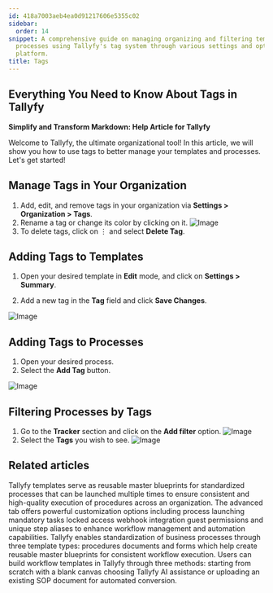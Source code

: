 ```yaml
---
id: 418a7003aeb4ea0d91217606e5355c02
sidebar:
  order: 14
snippet: A comprehensive guide on managing organizing and filtering templates and
  processes using Tallyfy's tag system through various settings and options in the
  platform.
title: Tags
---
```


## Everything You Need to Know About Tags in Tallyfy

**Simplify and Transform Markdown: Help Article for Tallyfy**

Welcome to Tallyfy, the ultimate organizational tool! In this article, we will show you how to use tags to better manage your templates and processes. Let's get started!

## Manage Tags in Your Organization

1. Add, edit, and remove tags in your organization via **Settings > Organization > Tags**.
2. Rename a tag or change its color by clicking on it.
   ![Image](https://screenshots.tallyfy.com/tallyfy%2Fpro%2Fdesktop-light-edit-tag.png)
3. To delete tags, click on ⋮ and select **Delete Tag**.

## Adding Tags to Templates

1. Open your desired template in **Edit** mode, and click on **Settings > Summary**.

2. Add a new tag in the **Tag** field and click **Save Changes**.

![Image](https://screenshots.tallyfy.com/tallyfy%2Fpro%2Fdesktop-light-add-tag-to-template.png)

## Adding Tags to Processes

1. Open your desired process.
2. Select the **Add Tag** button.

![Image](https://screenshots.tallyfy.com/tallyfy%2Fpro%2Fdesktop-light-add-tag-process.png)

## Filtering Processes by Tags

1. Go to the **Tracker** section and click on the **Add filter** option.
   ![Image](https://screenshots.tallyfy.com/tallyfy%2Fpro%2Fdesktop-light-click-filter.png)
2. Select the **Tags** you wish to see.
   ![Image](https://screenshots.tallyfy.com/tallyfy%2Fpro%2Fdesktop-light-filter-process-by-tag.png)


## Related articles
<CardGrid>
<LinkTitleCard header="<b>Documenting > Templates</b>" href="/products/pro/documenting/templates/" > Tallyfy templates serve as reusable master blueprints for standardized processes that can be launched multiple times to ensure consistent and high-quality execution of procedures across an organization. </LinkTitleCard>
<LinkTitleCard header="<b>Tasks > Advanced tab</b>" href="/products/pro/tracking-and-tasks/tasks/how-can-i-utilize-tallyfys-advanced-tab-features/" > The advanced tab offers powerful customization options including process launching mandatory tasks locked access webhook integration guest permissions and unique step aliases to enhance workflow management and automation capabilities. </LinkTitleCard>
<LinkTitleCard header="<b>Pro > Essentials</b>" href="/products/pro/documenting/" > Tallyfy enables standardization of business processes through three template types: procedures documents and forms which help create reusable master blueprints for consistent workflow execution. </LinkTitleCard>
<LinkTitleCard header="<b>Templates > Create a template</b>" href="/products/pro/documenting/templates/create-template/" > Users can build workflow templates in Tallyfy through three methods: starting from scratch with a blank canvas choosing Tallyfy AI assistance or uploading an existing SOP document for automated conversion. </LinkTitleCard>
</CardGrid>
